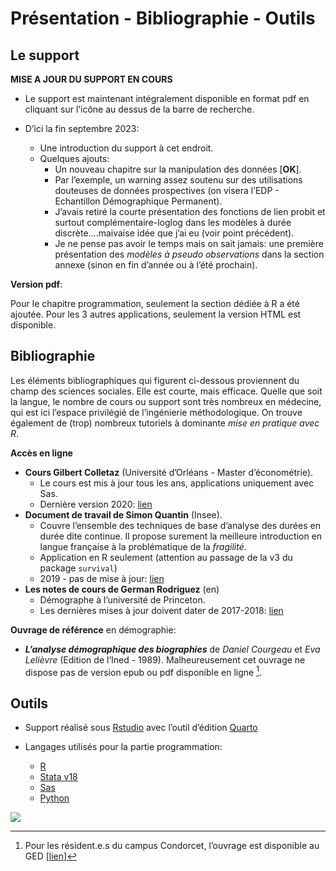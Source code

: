 

# **Présentation - Bibliographie - Outils**

## Le support {-} 

**MISE A JOUR DU SUPPORT EN COURS**

- Le support est maintenant intégralement disponible en format pdf en cliquant sur l'icône au dessus de la barre de recherche.

- D'ici la fin septembre 2023: 
  - Une introduction du support à cet endroit. 
  - Quelques ajouts:  
    * Un nouveau chapitre sur la manipulation des données [**OK**]. 
    * Par l'exemple, un  warning assez soutenu sur des utilisations douteuses de données prospectives (on visera l'EDP - Echantillon Démographique Permanent).
    * J'avais retiré la courte présentation des fonctions de lien probit et surtout complémentaire-loglog dans les modèles à durée discrète....maivaise idée que j'ai eu (voir point précédent). 
    * Je ne pense pas avoir le temps mais on sait jamais: une première présentation des *modèles à pseudo observations* dans la section annexe (sinon en fin d'année ou à l'été prochain).


**Version pdf**: 

Pour le chapitre programmation, seulement la section dédiée à R a été ajoutée. Pour les 3 autres applications, seulement la version HTML est disponible.


## Bibliographie {-}

Les éléments bibliographiques qui figurent ci-dessous proviennent du champ des sciences sociales. Elle est courte, mais efficace. Quelle que soit la langue, le nombre de cours ou support sont très nombreux en médecine, qui est ici l'espace privilégié de l'ingénierie méthodologique. On trouve également de (trop) nombreux tutoriels à dominante *mise en pratique avec R*.  

**Accès en ligne**

* **Cours Gilbert Colletaz** (Université d’Orléans - Master d'économétrie).
  - Le cours est mis à jour tous les ans, applications uniquement avec Sas. 
  - Dernière version 2020: [lien](https://www.master-esa.fr/wp-content/uploads/2021/04/Econometrie-des-donnees-de-survie.pdf)

* **Document de travail de Simon Quantin** (Insee).
  - Couvre l’ensemble des techniques de base d’analyse des durées en durée dite continue. Il propose surement la meilleure introduction en langue française à la problématique de la *fragilité*. 
  - Application en R seulement (attention au passage de la v3 du package `survival`)
  - 2019 - pas de mise à jour: [lien](https://www.insee.fr/fr/statistiques/3695681)

* **Les notes de cours de German Rodriguez** (en)
  - Démographe à l'université de Princeton. 
  - Les dernières mises à jour doivent dater de 2017-2018: [lien](https://grodri.github.io/glms/notes/c7.pdf)

**Ouvrage de référence** en démographie:

* ***L'analyse démographique des biographies*** de *Daniel Courgeau* et *Eva Lelièvre* (Edition de l'Ined - 1989). Malheureusement cet ouvrage ne dispose pas de version epub ou pdf disponible en ligne ^[Pour les résident.e.s du campus Condorcet, l'ouvrage est disponible au GED [[lien](https://campus-condorcet.primo.exlibrisgroup.com/discovery/fulldisplay?docid=alma991006553559705786&context=L&vid=33CCP_INST:CCP&lang=fr&search_scope=ALL&adaptor=Local%20Search%20Engine&tab=ALL&query=any,contains,courgeau%20leli%C3%A8vre&offset=0)]].  


## Outils {-}

* Support réalisé sous [Rstudio](https://posit.co/) avec l'outil d'édition [Quarto](https://quarto.org/)  

* Langages utilisés pour la partie programmation: 

  - [R](https://www.r-project.org/) 
  - [Stata v18](https://www.stata.com/) 
  - [Sas](https://www.sas.com/fr_fr/home.html) 
  - [Python](https://www.python.org/) 
  
  
![](noai.png){fig-align="center"}
  

